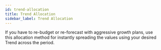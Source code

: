 ```yaml
---
id: trend-allocation
title: Trend Allocation
sidebar_label: Trend Allocation
---
```


If you have to re-budget or re-forecast with aggressive growth plans, use this allocation method for instantly spreading the values using your desired Trend across the period.

<Vimeo
    video="https://player.vimeo.com/video/448043166"
    responsive={true}
/>





